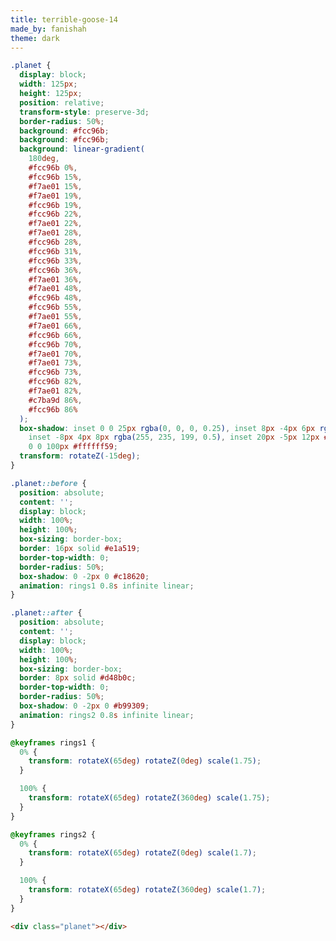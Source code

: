 ```yaml
---
title: terrible-goose-14
made_by: fanishah
theme: dark
---
```


```css
.planet {
  display: block;
  width: 125px;
  height: 125px;
  position: relative;
  transform-style: preserve-3d;
  border-radius: 50%;
  background: #fcc96b;
  background: #fcc96b;
  background: linear-gradient(
    180deg,
    #fcc96b 0%,
    #fcc96b 15%,
    #f7ae01 15%,
    #f7ae01 19%,
    #fcc96b 19%,
    #fcc96b 22%,
    #f7ae01 22%,
    #f7ae01 28%,
    #fcc96b 28%,
    #fcc96b 31%,
    #fcc96b 33%,
    #fcc96b 36%,
    #f7ae01 36%,
    #f7ae01 48%,
    #fcc96b 48%,
    #fcc96b 55%,
    #f7ae01 55%,
    #f7ae01 66%,
    #fcc96b 66%,
    #fcc96b 70%,
    #f7ae01 70%,
    #f7ae01 73%,
    #fcc96b 73%,
    #fcc96b 82%,
    #f7ae01 82%,
    #c7ba9d 86%,
    #fcc96b 86%
  );
  box-shadow: inset 0 0 25px rgba(0, 0, 0, 0.25), inset 8px -4px 6px rgba(199, 128, 0, 0.5),
    inset -8px 4px 8px rgba(255, 235, 199, 0.5), inset 20px -5px 12px #f7ae01,
    0 0 100px #ffffff59;
  transform: rotateZ(-15deg);
}

.planet::before {
  position: absolute;
  content: '';
  display: block;
  width: 100%;
  height: 100%;
  box-sizing: border-box;
  border: 16px solid #e1a519;
  border-top-width: 0;
  border-radius: 50%;
  box-shadow: 0 -2px 0 #c18620;
  animation: rings1 0.8s infinite linear;
}

.planet::after {
  position: absolute;
  content: '';
  display: block;
  width: 100%;
  height: 100%;
  box-sizing: border-box;
  border: 8px solid #d48b0c;
  border-top-width: 0;
  border-radius: 50%;
  box-shadow: 0 -2px 0 #b99309;
  animation: rings2 0.8s infinite linear;
}

@keyframes rings1 {
  0% {
    transform: rotateX(65deg) rotateZ(0deg) scale(1.75);
  }

  100% {
    transform: rotateX(65deg) rotateZ(360deg) scale(1.75);
  }
}

@keyframes rings2 {
  0% {
    transform: rotateX(65deg) rotateZ(0deg) scale(1.7);
  }

  100% {
    transform: rotateX(65deg) rotateZ(360deg) scale(1.7);
  }
}
```

```html
<div class="planet"></div>
```
